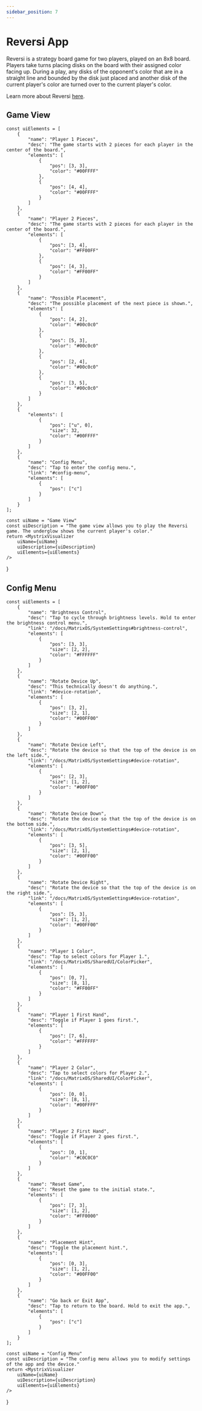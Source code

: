 ```yaml
---
sidebar_position: 7
---
```



# Reversi App

Reversi is a strategy board game for two players, played on an 8x8 board. Players take turns placing disks on the board with their assigned color facing up. During a play, any disks of the opponent's color that are in a straight line and bounded by the disk just placed and another disk of the current player's color are turned over to the current player's color.

Learn more about Reversi [here](https://en.wikipedia.org/wiki/Reversi).

## Game View


    const uiElements = [
        {
            "name": "Player 1 Pieces",
            "desc": "The game starts with 2 pieces for each player in the center of the board.",
            "elements": [
                {
                    "pos": [3, 3],
                    "color": "#00FFFF"
                },
                {
                    "pos": [4, 4],
                    "color": "#00FFFF"
                }
            ]
        },
        {
            "name": "Player 2 Pieces",
            "desc": "The game starts with 2 pieces for each player in the center of the board.",
            "elements": [
                {
                    "pos": [3, 4],
                    "color": "#FF00FF"
                },
                {
                    "pos": [4, 3],
                    "color": "#FF00FF"
                }
            ]
        },
        {
            "name": "Possible Placement",
            "desc": "The possible placement of the next piece is shown.",
            "elements": [
                {
                    "pos": [4, 2],
                    "color": "#00c0c0"
                },
                {
                    "pos": [5, 3],
                    "color": "#00c0c0"
                },
                {
                    "pos": [2, 4],
                    "color": "#00c0c0"
                },
                {
                    "pos": [3, 5],
                    "color": "#00c0c0"
                }
            ]
        },
        {
            "elements": [
                {
                    "pos": ["u", 0],
                    "size": 32,
                    "color": "#00FFFF"
                }
            ]
        },
        {
            "name": "Config Menu",
            "desc": "Tap to enter the config menu.",
            "link": "#config-menu",
            "elements": [
                {
                    "pos": ["c"]
                }
            ]
        }
    ];

    const uiName = "Game View"
    const uiDescription = "The game view allows you to play the Reversi game. The underglow shows the current player's color."
    return <MystrixVisualizer
        uiName={uiName}
        uiDescription={uiDescription}
        uiElements={uiElements}
    />

}

<GameView />

## Config Menu


    const uiElements = [
        {
            "name": "Brightness Control",
            "desc": "Tap to cycle through brightness levels. Hold to enter the brightness control menu.",
            "link": "/docs/MatrixOS/SystemSettings#brightness-control",
            "elements": [
                {
                    "pos": [3, 3],
                    "size": [2, 2],
                    "color": "#FFFFFF"
                }
            ]
        },
        {
            "name": "Rotate Device Up",
            "desc": "This technically doesn't do anything.",
            "link": "#device-rotation",
            "elements": [
                {
                    "pos": [3, 2],
                    "size": [2, 1],
                    "color": "#00FF00"
                }
            ]
        },
        {
            "name": "Rotate Device Left",
            "desc": "Rotate the device so that the top of the device is on the left side.",
            "link": "/docs/MatrixOS/SystemSettings#device-rotation",
            "elements": [
                {
                    "pos": [2, 3],
                    "size": [1, 2],
                    "color": "#00FF00"
                }
            ]
        },
        {
            "name": "Rotate Device Down",
            "desc": "Rotate the device so that the top of the device is on the bottom side.",
            "link": "/docs/MatrixOS/SystemSettings#device-rotation",
            "elements": [
                {
                    "pos": [3, 5],
                    "size": [2, 1],
                    "color": "#00FF00"
                }
            ]
        },
        {
            "name": "Rotate Device Right",
            "desc": "Rotate the device so that the top of the device is on the right side.",
            "link": "/docs/MatrixOS/SystemSettings#device-rotation",
            "elements": [
                {
                    "pos": [5, 3],
                    "size": [1, 2],
                    "color": "#00FF00"
                }
            ]
        },
        {
            "name": "Player 1 Color",
            "desc": "Tap to select colors for Player 1.",
            "link": "/docs/MatrixOS/SharedUI/ColorPicker",
            "elements": [
                {
                    "pos": [0, 7],
                    "size": [8, 1],
                    "color": "#FF00FF"
                }
            ]
        },
        {
            "name": "Player 1 First Hand",
            "desc": "Toggle if Player 1 goes first.",
            "elements": [
                {
                    "pos": [7, 6],
                    "color": "#FFFFFF"
                }
            ]
        },
        {
            "name": "Player 2 Color",
            "desc": "Tap to select colors for Player 2.",
            "link": "/docs/MatrixOS/SharedUI/ColorPicker",
            "elements": [
                {
                    "pos": [0, 0],
                    "size": [8, 1],
                    "color": "#00FFFF"
                }
            ]
        },
        {
            "name": "Player 2 First Hand",
            "desc": "Toggle if Player 2 goes first.",
            "elements": [
                {
                    "pos": [0, 1],
                    "color": "#C0C0C0"
                }
            ]
        },
        {
            "name": "Reset Game",
            "desc": "Reset the game to the initial state.",
            "elements": [
                {
                    "pos": [7, 3],
                    "size": [1, 2],
                    "color": "#FF0000"
                }
            ]
        },
        {
            "name": "Placement Hint",
            "desc": "Toggle the placement hint.",
            "elements": [
                {
                    "pos": [0, 3],
                    "size": [1, 2],
                    "color": "#00FF00"
                }
            ]
        },
        {
            "name": "Go back or Exit App",
            "desc": "Tap to return to the board. Hold to exit the app.",
            "elements": [
                {
                    "pos": ["c"]
                }
            ]
        }
    ];

    const uiName = "Config Menu"
    const uiDescription = "The config menu allows you to modify settings of the app and the device."
    return <MystrixVisualizer
        uiName={uiName}
        uiDescription={uiDescription}
        uiElements={uiElements}
    />

}

<ConfigMenu />
